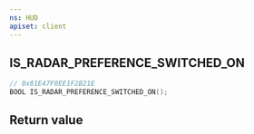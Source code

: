 ```yaml
---
ns: HUD
apiset: client
---
```

## IS_RADAR_PREFERENCE_SWITCHED_ON

```c
// 0x81E47F0EE1F2B21E
BOOL IS_RADAR_PREFERENCE_SWITCHED_ON();
```



## Return value